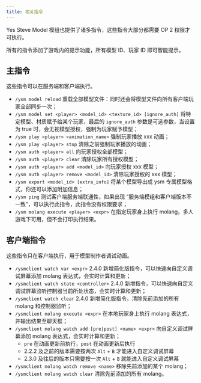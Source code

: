 ```yaml
---
title: 相关指令
---
```


Yes Steve Model 模组也提供了诸多指令，这些指令大部分都需要 OP 2 权限才可执行。

所有的指令添加了游戏内的提示功能，所有模型 ID、玩家 ID 即可智能提示。

## 主指令

这些指令可以在服务端和客户端执行。

- `/ysm model reload` 重载全部模型文件：同时还会将模型文件向所有客户端玩家全部同步一次；
- `/ysm model set <player> <model_id> <texture_id> [ignore_auth]` 将特定模型、材质赋予给某个玩家，最后的 `ignore_auth`
  参数是可选参数，当设置为 true 时，会无视模型授权，强制为玩家赋予模型；
- `/ysm play <player> <animation_name>` 强制玩家播放 xxx 动画；
- `/ysm play <player> stop` 清除之前强制玩家播放的动画；
- `/ysm auth <player> all` 向玩家授权全部模型；
- `/ysm auth <player> clear` 清除玩家所有授权模型；
- `/ysm auth <player> add <model_id>` 向玩家授权 xxx 模型；
- `/ysm auth <player> remove <model_id>` 清除玩家授权的 xxx 模型；
- `/ysm export <model_id> [extra_info]` 将某个模型导出成 ysm 专属模型格式，你还可以添加附加信息；
- `/ysm ping` 测试客户端服务端联通性，如果出现 “服务端模组和客户端版本不一致”，可以执行此指令，此指令没有权限要求；
- `/ysm molang execute <player> <expr>` 在指定玩家身上执行 molang，多人游戏下可用，但不会打印执行结果。

## 客户端指令

这些指令只在客户端执行，用于模型制作者调试动画。

- `/ysmclient watch var <expr>` 2.4.0 新增简化版指令，可以快速向自定义调试屏幕添加 molang 表达式，会实时计算和更新；
- `/ysmclient watch state <controller>` 2.4.0 新增指令，可以快速向自定义调试屏幕监听控制器当前所处状态，会实时计算和更新；
- `/ysmclient watch clear` 2.4.0 新增简化版指令，清除先前添加的所有 molang 和控制器监听；
- `/ysmclient molang execute <expr>` 在本地玩家身上执行 molang 表达式，并输出结果至聊天框；
- `/ysmclient molang watch add [pre|post] <name> <expr>` 向自定义调试屏幕添加 molang 表达式，会实时计算和更新；
  - `pre` 在动画更新前执行，`post` 在动画更新后执行
  - 2.2.2 及之前的版本需要按两次 `Alt` + `B` 才能进入自定义调试屏幕
  - 2.3.0 及往后的版本只需要按一次 `Alt` + `B` 就能进入自定义调试屏幕
- `/ysmclient molang watch remove <name>` 移除先前添加的某个 molang；
- `/ysmclient molang watch clear` 清除先前添加的所有 molang。
